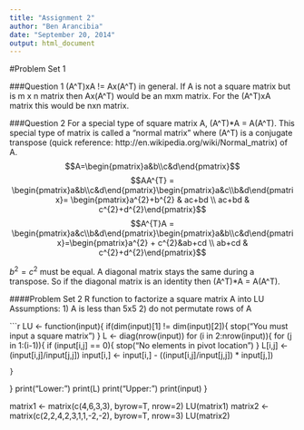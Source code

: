 ```yaml
---
title: "Assignment 2"
author: "Ben Arancibia"
date: "September 20, 2014"
output: html_document
---
```

#Problem Set 1

###Question 1
(A^T)xA != Ax(A^T) in general. If A is not a square matrix but is m x n matrix then Ax(A^T) would be an mxm matrix. For the (A^T)xA matrix this would be nxn matrix.  

###Question 2
For a special type of square matrix A, (A^T)*A = A(A^T). This special type of matrix is called a "normal matrix" where (A^T) is a conjugate transpose (quick reference: http://en.wikipedia.org/wiki/Normal_matrix) of A.
$$A=\begin{pmatrix}a&b\\c&d\end{pmatrix}$$
$$AA^{T} = \begin{pmatrix}a&b\\c&d\end{pmatrix}\begin{pmatrix}a&c\\b&d\end{pmatrix}= \begin{pmatrix}a^{2}+b^{2} & ac+bd \\ ac+bd & c^{2}+d^{2}\end{pmatrix}$$
$$A^{T}A = \begin{pmatrix}a&c\\b&d\end{pmatrix}\begin{pmatrix}a&b\\c&d\end{pmatrix}=\begin{pmatrix}a^{2} + c^{2}&ab+cd \\ ab+cd & c^{2}+d^{2}\end{pmatrix}$$

$b^{2}=c^{2}$ must be equal. A diagonal matrix stays the same during a transpose. So if the diagonal matrix is an identity then (A^T)*A = A(A^T).


####Problem Set 2
R function to factorize a square matrix A into LU
Assumptions:
1) A is less than 5x5
2) do not permutate rows of A

```r
LU <- function(input){
  if(dim(input)[1] != dim(input)[2]){
    stop("You must input a square matrix")
  }
  L <- diag(nrow(input)) 
  for (i in 2:nrow(input)){ 
    for (j in 1:(i-1)){ 
      if (input[i,j] == 0){
        stop("No elements in pivot location")
      }
      L[i,j] <- (input[i,j]/input[j,j]) 
      input[i,] <- input[i,] - ((input[i,j]/input[j,j]) * input[j,]) 

    }
  }
  print("Lower:")
  print(L)
  print("Upper:")
  print(input)
}

matrix1 <- matrix(c(4,6,3,3), byrow=T, nrow=2)
LU(matrix1)
matrix2 <- matrix(c(2,2,4,2,3,1,1,-2,-2), byrow=T, nrow=3)
LU(matrix2)

